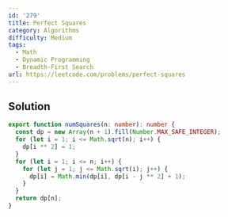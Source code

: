 ```yaml
---
id: '279'
title: Perfect Squares
category: Algorithms
difficulty: Medium
tags:
  - Math
  - Dynamic Programming
  - Breadth-First Search
url: https://leetcode.com/problems/perfect-squares
---
```


## Solution

```typescript filename="solution.ts" copy
export function numSquares(n: number): number {
  const dp = new Array(n + 1).fill(Number.MAX_SAFE_INTEGER);
  for (let i = 1; i <= Math.sqrt(n); i++) {
    dp[i ** 2] = 1;
  }
  for (let i = 1; i <= n; i++) {
    for (let j = 1; j <= Math.sqrt(i); j++) {
      dp[i] = Math.min(dp[i], dp[i - j ** 2] + 1);
    }
  }
  return dp[n];
}
```
